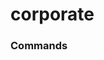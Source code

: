 # corporate


### Commands
<ul className='grid grid-cols-1 md:grid-cols-2 lg:grid-cols-3 xl:grid-cols-4 gap-4 -ml-6'>
<ReferenceCard
    title="spot_rates"
    description=""
    url="corporate/spot_rates"
    command
/><ReferenceCard
    title="commercial_paper"
    description=""
    url="corporate/commercial_paper"
    command
/><ReferenceCard
    title="ice_bofa"
    description=""
    url="corporate/ice_bofa"
    command
/><ReferenceCard
    title="hqm"
    description=""
    url="corporate/hqm"
    command
/><ReferenceCard
    title="moody"
    description=""
    url="corporate/moody"
    command
/>
</ul>

